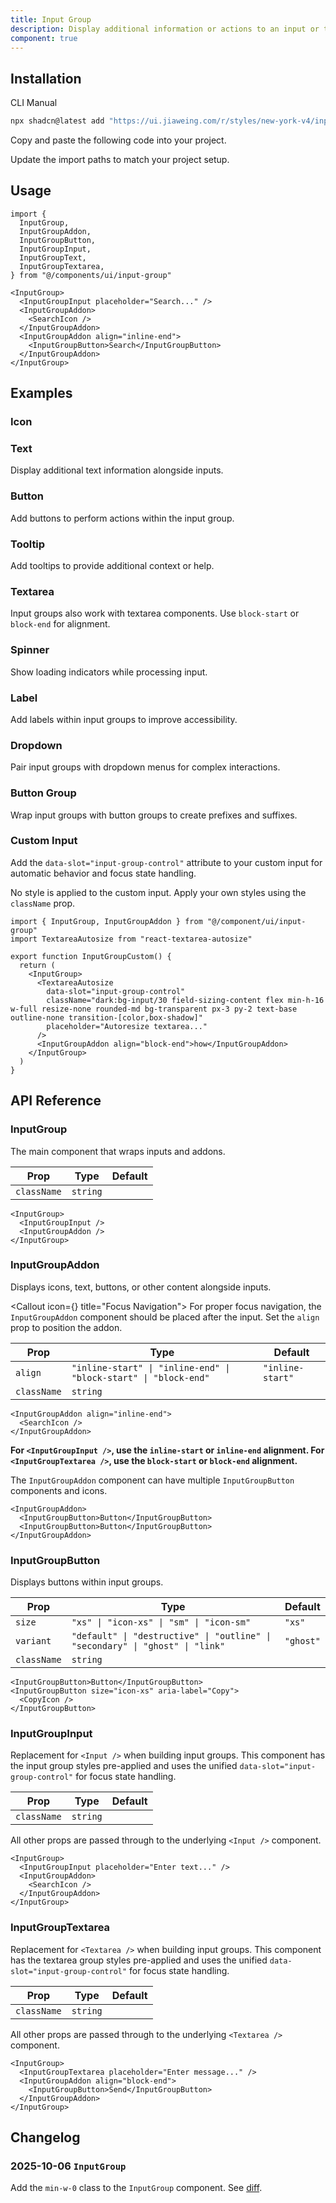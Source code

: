 ```yaml
---
title: Input Group
description: Display additional information or actions to an input or textarea.
component: true
---
```



<ComponentPreview name="input-group-demo" className="[&_.preview]:p-4" />

## Installation

<CodeTabs>

<TabsList>
  <TabsTrigger value="cli">CLI</TabsTrigger>
  <TabsTrigger value="manual">Manual</TabsTrigger>
</TabsList>
<TabsContent value="cli">

```bash
npx shadcn@latest add "https://ui.jiaweing.com/r/styles/new-york-v4/input-group.json"
```

</TabsContent>

<TabsContent value="manual">

<Steps>

<Step>Copy and paste the following code into your project.</Step>

<ComponentSource name="input-group" title="components/ui/input-group.tsx" />

<Step>Update the import paths to match your project setup.</Step>

</Steps>

</TabsContent>

</CodeTabs>

## Usage

```tsx showLineNumbers
import {
  InputGroup,
  InputGroupAddon,
  InputGroupButton,
  InputGroupInput,
  InputGroupText,
  InputGroupTextarea,
} from "@/components/ui/input-group"
```

```tsx showLineNumbers
<InputGroup>
  <InputGroupInput placeholder="Search..." />
  <InputGroupAddon>
    <SearchIcon />
  </InputGroupAddon>
  <InputGroupAddon align="inline-end">
    <InputGroupButton>Search</InputGroupButton>
  </InputGroupAddon>
</InputGroup>
```

## Examples

### Icon

<ComponentPreview name="input-group-icon" className="[&_.preview]:p-4" />

### Text

Display additional text information alongside inputs.

<ComponentPreview name="input-group-text" className="[&_.preview]:p-4" />

### Button

Add buttons to perform actions within the input group.

<ComponentPreview name="input-group-button" className="[&_.preview]:p-4" />

### Tooltip

Add tooltips to provide additional context or help.

<ComponentPreview name="input-group-tooltip" className="[&_.preview]:p-4" />

### Textarea

Input groups also work with textarea components. Use `block-start` or `block-end` for alignment.

<ComponentPreview name="input-group-textarea" className="[&_.preview]:p-4" />

### Spinner

Show loading indicators while processing input.

<ComponentPreview name="input-group-spinner" className="[&_.preview]:p-4" />

### Label

Add labels within input groups to improve accessibility.

<ComponentPreview name="input-group-label" className="[&_.preview]:p-4" />

### Dropdown

Pair input groups with dropdown menus for complex interactions.

<ComponentPreview name="input-group-dropdown" className="[&_.preview]:p-4" />

### Button Group

Wrap input groups with button groups to create prefixes and suffixes.

<ComponentPreview
  name="input-group-button-group"
  className="[&_.preview]:p-4"
/>

### Custom Input

Add the `data-slot="input-group-control"` attribute to your custom input for automatic behavior and focus state handling.

No style is applied to the custom input. Apply your own styles using the `className` prop.

<ComponentPreview
  name="input-group-custom"
  className="!mb-4 [&_.preview]:p-4"
/>

```tsx showLineNumbers
import { InputGroup, InputGroupAddon } from "@/component/ui/input-group"
import TextareaAutosize from "react-textarea-autosize"

export function InputGroupCustom() {
  return (
    <InputGroup>
      <TextareaAutosize
        data-slot="input-group-control"
        className="dark:bg-input/30 field-sizing-content flex min-h-16 w-full resize-none rounded-md bg-transparent px-3 py-2 text-base outline-none transition-[color,box-shadow]"
        placeholder="Autoresize textarea..."
      />
      <InputGroupAddon align="block-end">how</InputGroupAddon>
    </InputGroup>
  )
}
```

## API Reference

### InputGroup

The main component that wraps inputs and addons.

| Prop        | Type     | Default |
| ----------- | -------- | ------- |
| `className` | `string` |         |

```tsx
<InputGroup>
  <InputGroupInput />
  <InputGroupAddon />
</InputGroup>
```

### InputGroupAddon

Displays icons, text, buttons, or other content alongside inputs.

<Callout icon={<IconInfoCircle />} title="Focus Navigation">
  For proper focus navigation, the `InputGroupAddon` component should be placed
  after the input. Set the `align` prop to position the addon.
</Callout>

| Prop        | Type                                                             | Default          |
| ----------- | ---------------------------------------------------------------- | ---------------- |
| `align`     | `"inline-start" \| "inline-end" \| "block-start" \| "block-end"` | `"inline-start"` |
| `className` | `string`                                                         |                  |

```tsx
<InputGroupAddon align="inline-end">
  <SearchIcon />
</InputGroupAddon>
```

**For `<InputGroupInput />`, use the `inline-start` or `inline-end` alignment. For `<InputGroupTextarea />`, use the `block-start` or `block-end` alignment.**

The `InputGroupAddon` component can have multiple `InputGroupButton` components and icons.

```tsx
<InputGroupAddon>
  <InputGroupButton>Button</InputGroupButton>
  <InputGroupButton>Button</InputGroupButton>
</InputGroupAddon>
```

### InputGroupButton

Displays buttons within input groups.

| Prop        | Type                                                                          | Default   |
| ----------- | ----------------------------------------------------------------------------- | --------- |
| `size`      | `"xs" \| "icon-xs" \| "sm" \| "icon-sm"`                                      | `"xs"`    |
| `variant`   | `"default" \| "destructive" \| "outline" \| "secondary" \| "ghost" \| "link"` | `"ghost"` |
| `className` | `string`                                                                      |           |

```tsx
<InputGroupButton>Button</InputGroupButton>
<InputGroupButton size="icon-xs" aria-label="Copy">
  <CopyIcon />
</InputGroupButton>
```

### InputGroupInput

Replacement for `<Input />` when building input groups. This component has the input group styles pre-applied and uses the unified `data-slot="input-group-control"` for focus state handling.

| Prop        | Type     | Default |
| ----------- | -------- | ------- |
| `className` | `string` |         |

All other props are passed through to the underlying `<Input />` component.

```tsx
<InputGroup>
  <InputGroupInput placeholder="Enter text..." />
  <InputGroupAddon>
    <SearchIcon />
  </InputGroupAddon>
</InputGroup>
```

### InputGroupTextarea

Replacement for `<Textarea />` when building input groups. This component has the textarea group styles pre-applied and uses the unified `data-slot="input-group-control"` for focus state handling.

| Prop        | Type     | Default |
| ----------- | -------- | ------- |
| `className` | `string` |         |

All other props are passed through to the underlying `<Textarea />` component.

```tsx
<InputGroup>
  <InputGroupTextarea placeholder="Enter message..." />
  <InputGroupAddon align="block-end">
    <InputGroupButton>Send</InputGroupButton>
  </InputGroupAddon>
</InputGroup>
```

## Changelog

### 2025-10-06 `InputGroup`

Add the `min-w-0` class to the `InputGroup` component. See [diff](https://github.com/jiaweing-ui/ui/pull/8341/files#diff-0e2ee95d0050ca4c5d82339df86c54e14a6739dc4638fdda0eec8f73aebc2da9).
